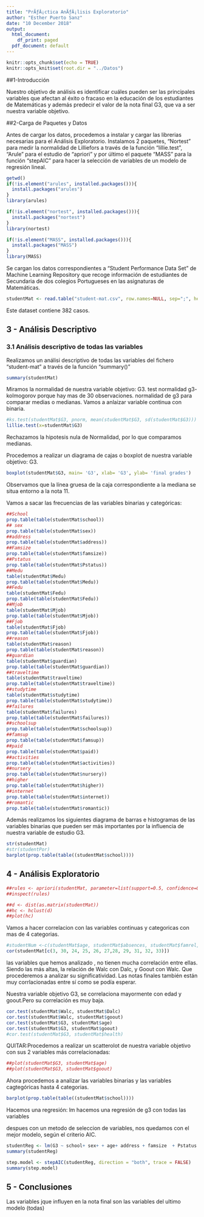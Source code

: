 ```yaml
---
title: "PrÃƒÂ¡ctica AnÃƒÂ¡lisis Exploratorio"
author: "Esther Puerto Sanz"
date: "10 December 2018"
output:
  html_document:
    df_print: paged
  pdf_document: default
---
```


```r
knitr::opts_chunk$set(echo = TRUE)
knitr::opts_knit$set(root.dir = "../Datos")
```

##1-Introducción

Nuestro objetivo de análisis es identificar cuáles pueden ser las principales variables que afectan al éxito o fracaso en la educación de los estudiantes de Matemáticas y además predecir el valor de la nota final G3, que va a ser nuestra variable objetivo.

##2-Carga de Paquetes y Datos

Antes de cargar los datos, procedemos a instalar y cargar las librerias necesarias para el Análisis Exploratorio. Instalamos 2 paquetes, "Nortest" para medir la normalidad de Lilliefors a través de la función "lillie.test",  "Arule" para el estudio de "apriori" y por último el paquete "MASS" para la función "stepAIC" para hacer la selección de variables de un modelo de regresión lineal.


```r
getwd()
if(!is.element("arules", installed.packages())){
  install.packages("arules")
}
library(arules)

if(!is.element("nortest", installed.packages())){
  install.packages("nortest")
}
library(nortest)

if(!is.element("MASS", installed.packages())){
  install.packages("MASS")
}
library(MASS)
```

Se cargan los datos correspondientes a "Student Performance Data Set" de Machine Learning Repository que recoge información de estudiantes de Secundaria de dos colegios Portugueses en las asignaturas de Matemáticas.

```r

studentMat <- read.table("student-mat.csv", row.names=NULL, sep=";", header = TRUE)

```
Este dataset contiene 382 casos.


## 3 - Análisis Descriptivo
###   3.1 Análisis descriptivo de todas las variables
Realizamos un análisi descriptivo de todas las variables del fichero "student-mat" a través de la función "summary()"

```r

summary(studentMat)

```
Miramos la normalidad de nuestra variable objetivo: G3. test normalidad g3- kolmogorov porque hay mas de 30 observaciones. normalidad de g3 para comparar medias o medianas. Vamos a anlaizar variable continua con binaria.

```r
#ks.test(studentMat$G3, pnorm, mean(studentMat$G3, sd(studentMat$G3)))
lillie.test(x=studentMat$G3)

```
 Rechazamos la hipotesis nula de Normalidad, por lo que comparamos medianas.


Procedemos a realizar un diagrama de cajas o boxplot de nuestra variable objetivo: G3.

```r

boxplot(studentMat$G3, main= 'G3', xlab= 'G3', ylab= 'final grades')
```
Observamos que la línea gruesa de la caja correspondiente a la mediana se situa entorno a la nota 11.

Vamos a sacar las frecuencias de las variables binarias y categóricas:

```r
##School
prop.table(table(studentMat$school))
## sex
prop.table(table(studentMat$sex))
##address
prop.table(table(studentMat$address))
##Famsize
prop.table(table(studentMat$famsize))
##Pstatus
prop.table(table(studentMat$Pstatus))
##Medu
table(studentMat$Medu)
prop.table(table(studentMat$Medu))
##Fedu
table(studentMat$Fedu)
prop.table(table(studentMat$Fedu))
##Mjob
table(studentMat$Mjob)
prop.table(table(studentMat$Mjob))
##Fjob
table(studentMat$Fjob)
prop.table(table(studentMat$Fjob))
##reason
table(studentMat$reason)
prop.table(table(studentMat$reason))
##guardian
table(studentMat$guardian)
prop.table(table(studentMat$guardian))
##traveltime
table(studentMat$traveltime)
prop.table(table(studentMat$traveltime))
##studytime
table(studentMat$studytime)
prop.table(table(studentMat$studytime))
##failures
table(studentMat$failures)
prop.table(table(studentMat$failures))
##schoolsup
prop.table(table(studentMat$schoolsup))
##famsup
prop.table(table(studentMat$famsup))
##paid
prop.table(table(studentMat$paid))
##activities
prop.table(table(studentMat$activities))
##nursery
prop.table(table(studentMat$nursery))
##higher
prop.table(table(studentMat$higher))
##internet
prop.table(table(studentMat$internet))
##romantic
prop.table(table(studentMat$romantic))
```



Además realizamos los siguientes diagrama de barras e histogramas de las variables binarias que pueden ser más importantes por la influencia de nuestra variable de estudio G3.

```r
str(studentMat)
#str(studentPor)
barplot(prop.table(table((studentMat$school))))
```

## 4 - Análisis Exploratorio
```r
##rules <- apriori(studentMat, parameter=list(support=0.5, confidence=0.75))
##inspect(rules)
```

```r
##d <- dist(as.matrix(studentMat))
##hc <- hclust(d)
##plot(hc)
```

Vamos a hacer correlacion con las variables continuas y categoricas con mas de 4 categorias.

```r

#studentNum <-c(studentMat$age, studentMat$absences, studentMat$famrel, studentMat$freetime, studentMat$goout, studentMat$Dalc, studentMat$Walc, studentMat$health, studentMat$G1, studentMat$G2, studentMat$G3)
cor(studentMat[c(3, 30, 24, 25, 26, 27,28, 29, 31, 32, 33)])

```

las variables que hemos analizado , no tienen mucha correlación entre ellas. Siendo las más altas, la relación de Walc con Dalc, y Goout con Walc. Que procederemos a analizar su significatividad.
Las notas finales también están muy corrlacionadas entre sí como se podía esperar.

Nuestra variable objetivo G3, se correlaciona mayormente con edad y goout.Pero su correlación es muy baja.

```r
cor.test(studentMat$Walc, studentMat$Dalc)
cor.test(studentMat$Walc, studentMat$goout)
cor.test(studentMat$G3, studentMat$age)
cor.test(studentMat$G3, studentMat$goout)
#cor.test(studentMat$G3, studentMat$health)

```

QUITAR:Procedemos a realizar un scatterolot de nuestra variable objetivo con sus 2 variables más correlacionadas:

```r

##plot(studentMat$G3, studentMat$age)
##plot(studentMat$G3, studentMat$goout)

```

Ahora procedemos a analizar las variables binarias y las variables cagtegóricas hasta 4 categorias.

```r

barplot(prop.table(table((studentMat$school))))

```

Hacemos una regresión:
lm hacemos una regresión de g3 con todas las variables

despues con un metodo de seleccion de variables, nos quedamos con el mejor modelo, según el criterio AIC.

```r
studentReg <- lm(G3 ~ school+ sex+ + age+ address + famsize  + Pstatus + Medu + Fedu + Mjob + Fjob + reason + guardian + traveltime + studytime+ failures + schoolsup + famsup + paid + activities + nursery + higher + internet + romantic + famrel  + freetime  + goout + Dalc + Walc + health + absences , data = studentMat)
summary(studentReg)

step.model <- stepAIC(studentReg, direction = "both", trace = FALSE)
summary(step.model)
```


## 5 - Conclusiones

Las variables jque influyen en la nota final son las variables del ultimo modelo (todas)
